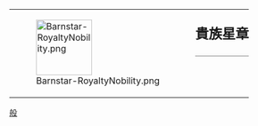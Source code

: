{| style="border: 1px solid {{{border|gray}}}; background-color: {{{color|#fdffe7}}};"
|rowspan="2" valign="middle" | [[File:Barnstar-RoyaltyNobility.png|100px]]
|rowspan="2" |
|style="font-size: x-large; padding: 0; vertical-align: middle; height: 1.1em;" | '''貴族星章'''
|-
|style="vertical-align: middle; border-top: 1px solid gray;" | {{{1}}}
|}

<noinclude>
[[Category:維基星章模板|般]]
</noinclude>